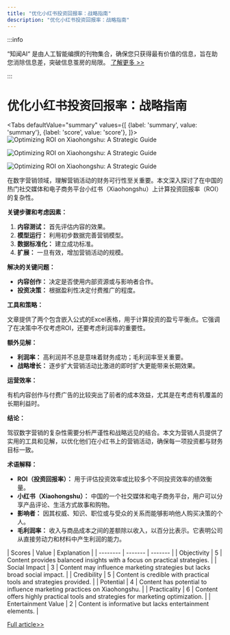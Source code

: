 ```yaml
---
title: "优化小红书投资回报率：战略指南"
description: "优化小红书投资回报率：战略指南"
---
```



:::info

“知闻AI“ 是由人工智能编撰的刊物集合，确保您只获得最有价值的信息，旨在助您消除信息差，突破信息茧房的局限。  [了解更多 >>](/)

:::

# 优化小红书投资回报率：战略指南


<Tabs
	defaultValue="summary"
	values={[
	{label: 'summary', value: 'summary'},
	{label: 'score', value: 'score'},
]}>
<TabItem value="summary">
<img
  src="https://image.informedainews.com/2024/06/06/Re-3tw-1717676128-0.jpg"
  alt="Optimizing ROI on Xiaohongshu: A Strategic Guide"
/>

<img
  src="https://image.informedainews.com/2024/06/06/Re-fLE-1717676128-1.jpg"
  alt="Optimizing ROI on Xiaohongshu: A Strategic Guide"
/>

<img
  src="https://image.informedainews.com/2024/06/06/Re-Gkl-1717676128-2.jpg"
  alt="Optimizing ROI on Xiaohongshu: A Strategic Guide"
/>



在数字营销领域，理解营销活动的财务可行性至关重要。本文深入探讨了在中国的热门社交媒体和电子商务平台小红书（Xiaohongshu）上计算投资回报率（ROI）的复杂性。

**关键步骤和考虑因素：**

1. **内容测试：** 首先评估内容的效果。
2. **模型运行：** 利用初步数据完善营销模型。
3. **数据标准化：** 建立成功标准。
4. **扩展：** 一旦有效，增加营销活动的规模。

**解决的关键问题：**

- **内容创作：** 决定是否使用内部资源或与影响者合作。
- **投资决策：** 根据盈利性决定付费推广的程度。

**工具和策略：**

文章提供了两个包含嵌入公式的Excel表格，用于计算投资的盈亏平衡点。它强调了在决策中不仅考虑ROI，还要考虑利润率的重要性。

**额外见解：**

- **利润率：** 高利润并不总是意味着财务成功；毛利润率至关重要。
- **战略增长：** 逐步扩大营销活动比激进的即时扩大更能带来长期效果。

**运营效率：**

有机内容创作与付费广告的比较突出了前者的成本效益，尤其是在考虑有机覆盖的长期利益时。

**结论：**

驾驭数字营销的复杂性需要分析严谨性和战略远见的结合。本文为营销人员提供了实用的工具和见解，以优化他们在小红书上的营销活动，确保每一项投资都与财务目标一致。

**术语解释：**

- **ROI（投资回报率）：** 用于评估投资效率或比较多个不同投资效率的绩效衡量。
- **小红书（Xiaohongshu）：** 中国的一个社交媒体和电子商务平台，用户可以分享产品评论、生活方式故事和购物。
- **影响者：** 因其权威、知识、职位或与受众的关系而能够影响他人购买决策的个人。
- **毛利润率：** 收入与商品成本之间的差额除以收入，以百分比表示。它表明公司从直接劳动力和材料中产生利润的能力。
</TabItem>
<TabItem value="score">
	| Scores     | Value   | Explanation |
	| -------- | ------- | ------- |
	| Objectivity  | 5    | Content provides balanced insights with a focus on practical strategies.    |
	| Social Impact | 3     | Content may influence marketing strategies but lacks broad social impact.    |
	| Credibility    | 5    | Content is credible with practical tools and strategies provided.    |
	| Potential    | 4    | Content has potential to influence marketing practices on Xiaohongshu.    |
	| Practicality    | 6    | Content offers highly practical tools and strategies for marketing optimization.    |
	| Entertainment Value    | 2    | Content is informative but lacks entertainment elements.    |
</TabItem>
</Tabs>

[Full article>>](https://www.woshipm.com/operate/6066034.html)
